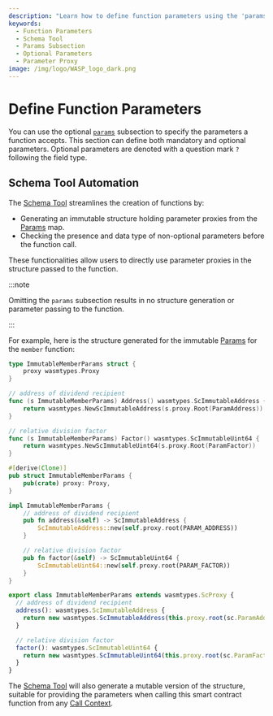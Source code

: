 ```yaml
---
description: "Learn how to define function parameters using the 'params' subsection, and how the Schema Tool facilitates this process."
keywords:
  - Function Parameters
  - Schema Tool
  - Params Subsection
  - Optional Parameters
  - Parameter Proxy
image: /img/logo/WASP_logo_dark.png
---
```



# Define Function Parameters

You can use the optional [`params`](params.mdx) subsection to specify the parameters a function accepts.
This section can define both mandatory and optional parameters.
Optional parameters are denoted with a question mark `?` following the field type.

## Schema Tool Automation

The [Schema Tool](../schema-tool/usage.mdx) streamlines the creation of functions by:

- Generating an immutable structure holding parameter proxies from the [Params](params.mdx) map.
- Checking the presence and data type of non-optional parameters before the function call.

These functionalities allow users to directly use parameter proxies in the structure passed to the function.

:::note

Omitting the `params` subsection results in no structure generation or parameter passing to the function.

:::

For example, here is the structure generated for the immutable [Params](params.mdx) for
the `member` function:

<Tabs groupId="language" queryString>

<TabItem value="go" label="Go">

```go
type ImmutableMemberParams struct {
	proxy wasmtypes.Proxy
}

// address of dividend recipient
func (s ImmutableMemberParams) Address() wasmtypes.ScImmutableAddress {
	return wasmtypes.NewScImmutableAddress(s.proxy.Root(ParamAddress))
}

// relative division factor
func (s ImmutableMemberParams) Factor() wasmtypes.ScImmutableUint64 {
	return wasmtypes.NewScImmutableUint64(s.proxy.Root(ParamFactor))
}
```

</TabItem>
<TabItem value="rust" label="Rust">

```rust
#[derive(Clone)]
pub struct ImmutableMemberParams {
	pub(crate) proxy: Proxy,
}

impl ImmutableMemberParams {
    // address of dividend recipient
    pub fn address(&self) -> ScImmutableAddress {
		ScImmutableAddress::new(self.proxy.root(PARAM_ADDRESS))
	}

    // relative division factor
    pub fn factor(&self) -> ScImmutableUint64 {
		ScImmutableUint64::new(self.proxy.root(PARAM_FACTOR))
	}
}
```

</TabItem>
<TabItem value="typescript" label="Typescript">

```ts
export class ImmutableMemberParams extends wasmtypes.ScProxy {
  // address of dividend recipient
  address(): wasmtypes.ScImmutableAddress {
    return new wasmtypes.ScImmutableAddress(this.proxy.root(sc.ParamAddress));
  }

  // relative division factor
  factor(): wasmtypes.ScImmutableUint64 {
    return new wasmtypes.ScImmutableUint64(this.proxy.root(sc.ParamFactor));
  }
}
```

</TabItem>
</Tabs>

The [Schema Tool](../schema-tool/usage.mdx) will also generate a mutable version of the structure,
suitable for providing the parameters when calling this smart contract function from any [Call Context](context.mdx).
